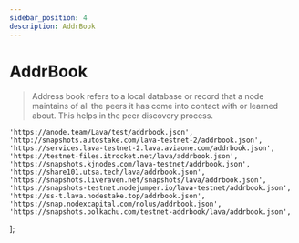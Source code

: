 ```yaml
---
sidebar_position: 4
description: AddrBook
---
```


# AddrBook

> Address book refers to a local database or record that a node maintains of all the peers it has come into contact with or learned about. This helps in the peer discovery process.



	'https://anode.team/Lava/test/addrbook.json',
	'http://snapshots.autostake.com/lava-testnet-2/addrbook.json',
	'https://services.lava-testnet-2.lava.aviaone.com/addrbook.json',
	'https://testnet-files.itrocket.net/lava/addrbook.json',
	'https://snapshots.kjnodes.com/lava-testnet/addrbook.json',
	'https://share101.utsa.tech/lava/addrbook.json',
  	'https://snapshots.liveraven.net/snapshots/lava/addrbook.json',
 	'https://snapshots-testnet.nodejumper.io/lava-testnet/addrbook.json',
 	'https://ss-t.lava.nodestake.top/addrbook.json',
 	'https://snap.nodexcapital.com/nolus/addrbook.json',
 	'https://snapshots.polkachu.com/testnet-addrbook/lava/addrbook.json',
];

<SelectPaste endpoints={endpoints} codeTemplate={addrBook} tip="Click on any endpoint to paste it into the code block." />
